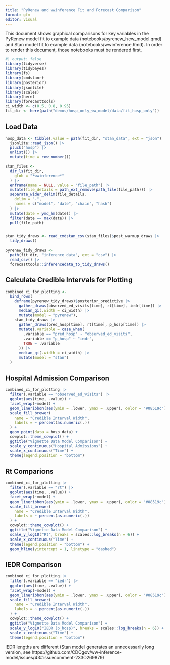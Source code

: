 ```yaml
---
title: "PyRenew and wwinference Fit and Forecast Comparison"
format: gfm
editor: visual
---
```


This document shows graphical comparisons for key variables in the PyRenew model fit to example data (notebooks/pyrenew_hew_model.qmd) and Stan model fit to example data (notebooks/wwinference.Rmd). In order to render this document, those notebooks must be rendered first.

```r
#| output: false
library(tidyverse)
library(tidybayes)
library(fs)
library(cmdstanr)
library(posterior)
library(jsonlite)
library(scales)
library(here)
library(forecasttools)
ci_width <- c(0.5, 0.8, 0.95)
fit_dir <- here(path("demos/hosp_only_ww_model/data/fit_hosp_only"))
```

## Load Data

```r
hosp_data <- tibble(.value = path(fit_dir, "stan_data", ext = "json") |>
  jsonlite::read_json() |>
  pluck("hosp") |>
  unlist()) |>
  mutate(time = row_number())

stan_files <-
  dir_ls(fit_dir,
    glob = "*wwinference*"
  ) |>
  enframe(name = NULL, value = "file_path") |>
  mutate(file_details = path_ext_remove(path_file(file_path))) |>
  separate_wider_delim(file_details,
    delim = "-",
    names = c("model", "date", "chain", "hash")
  ) |>
  mutate(date = ymd_hm(date)) |>
  filter(date == max(date)) |>
  pull(file_path)


stan_tidy_draws <- read_cmdstan_csv(stan_files)$post_warmup_draws |>
  tidy_draws()

pyrenew_tidy_draws <-
  path(fit_dir, "inference_data", ext = "csv") |>
  read_csv() |>
  forecasttools::inferencedata_to_tidy_draws()
```

## Calculate Credible Intervals for Plotting

```r
combined_ci_for_plotting <-
  bind_rows(
    deframe(pyrenew_tidy_draws)$posterior_predictive |>
      gather_draws(observed_ed_visits[time], rt[time], iedr[time]) |>
      median_qi(.width = ci_width) |>
      mutate(model = "pyrenew"),
    stan_tidy_draws |>
      gather_draws(pred_hosp[time], rt[time], p_hosp[time]) |>
      mutate(.variable = case_when(
        .variable == "pred_hosp" ~ "observed_ed_visits",
        .variable == "p_hosp" ~ "iedr",
        TRUE ~ .variable
      )) |>
      median_qi(.width = ci_width) |>
      mutate(model = "stan")
  )
```

## Hospital Admission Comparison

```r
combined_ci_for_plotting |>
  filter(.variable == "observed_ed_visits") |>
  ggplot(aes(time, .value)) +
  facet_wrap(~model) +
  geom_lineribbon(aes(ymin = .lower, ymax = .upper), color = "#08519c") +
  scale_fill_brewer(
    name = "Credible Interval Width",
    labels = ~ percent(as.numeric(.))
  ) +
  geom_point(data = hosp_data) +
  cowplot::theme_cowplot() +
  ggtitle("Vignette Data Model Comparison") +
  scale_y_continuous("Hospital Admissions") +
  scale_x_continuous("Time") +
  theme(legend.position = "bottom")
```

## Rt Comparions

```r
combined_ci_for_plotting |>
  filter(.variable == "rt") |>
  ggplot(aes(time, .value)) +
  facet_wrap(~model) +
  geom_lineribbon(aes(ymin = .lower, ymax = .upper), color = "#08519c") +
  scale_fill_brewer(
    name = "Credible Interval Width",
    labels = ~ percent(as.numeric(.))
  ) +
  cowplot::theme_cowplot() +
  ggtitle("Vignette Data Model Comparison") +
  scale_y_log10("Rt", breaks = scales::log_breaks(n = 6)) +
  scale_x_continuous("Time") +
  theme(legend.position = "bottom") +
  geom_hline(yintercept = 1, linetype = "dashed")
```

## IEDR Comparison

```r
combined_ci_for_plotting |>
  filter(.variable == "iedr") |>
  ggplot(aes(time, .value)) +
  facet_wrap(~model) +
  geom_lineribbon(aes(ymin = .lower, ymax = .upper), color = "#08519c") +
  scale_fill_brewer(
    name = "Credible Interval Width",
    labels = ~ percent(as.numeric(.))
  ) +
  cowplot::theme_cowplot() +
  ggtitle("Vignette Data Model Comparison") +
  scale_y_log10("IEDR (p_hosp)", breaks = scales::log_breaks(n = 6)) +
  scale_x_continuous("Time") +
  theme(legend.position = "bottom")
```

IEDR lengths are different (Stan model generates an unnecessarily long version, see https://github.com/CDCgov/ww-inference-model/issues/43#issuecomment-2330269879)
